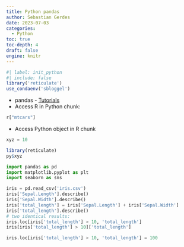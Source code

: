 ```yaml
---
title: Python pandas
author: Sebastian Gerdes
date: 2023-07-03
categories:
  - Python
toc: true
toc-depth: 4
draft: false
engine: knitr
---
```


```r
#| label: init_python
#| include: false
library('reticulate')
use_condaenv('sbloggel')
```


* pandas - [Tutorials](https://pandas.pydata.org/docs/getting_started/intro_tutorials/)
* Access R in Python chunk:
```python
r["mtcars"]
```
* Access Python object in R chunk
```python
xyz = 10
```

```r
library(reticulate)
py$xyz
```


```python
import pandas as pd
import matplotlib.pyplot as plt
import seaborn as sns

iris = pd.read_csv('iris.csv')
iris['Sepal.Length'].describe()
iris['Sepal.Width'].describe()
iris['total_length'] = iris['Sepal.Length'] + iris['Sepal.Width']
iris['total_length'].describe()
# two identical results:
iris.loc[iris['total_length'] > 10, 'total_length']
iris[iris['total_length'] > 10]['total_length']

iris.loc[iris['total_length'] > 10, 'total_length'] = 100
```
